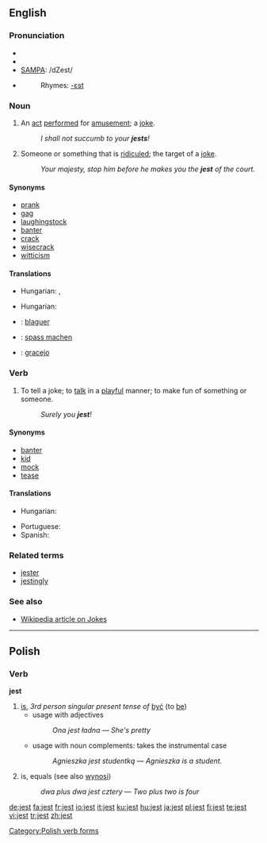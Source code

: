 ==English==

===Pronunciation===
* {{enPR|jĕst}}
* {{IPA|/ʤest/}}
* [[w:SAMPA|SAMPA]]: /dZest/
* {{audio|en-us-jest.ogg|Audio (US)}}
*: Rhymes: [[Rhymes:English:-ɛst|-ɛst]]

===Noun===
{{en-noun}}

# {{archaic}} An [[act]] [[perform]]ed for [[amusement]]; a [[joke]].
#: ''I shall not succumb to your '''jests'''!''
# {{obsolete}} Someone or something that is [[ridicule]]d; the target of a [[joke]].
#: ''Your majesty, stop him before he makes you the '''jest''' of the court.''

====Synonyms====
* [[prank]]
* [[gag]]
* [[laughingstock]]
* [[banter]]
* [[crack]]
* [[wisecrack]]
* [[witticism]]

====Translations====
{{trans-top|a joke}}
* Hungarian: {{t|hu|tréfa}}, {{t|hu|tréfálkozás}}
{{trans-mid}}
{{trans-bottom}}

{{trans-top|the target of a joke}}
* Hungarian: {{t|hu|nevetség tárgya}}
{{trans-mid}}
{{trans-bottom}}

{{checktrans-top}}
* {{ttbc|French}}:  [[blaguer]]
* {{ttbc|German}}:  [[spass machen]]
{{checktrans-mid}}
* {{ttbc|Portuguese}}: [[gracejo]] {{m}}
{{checktrans-bottom}}

===Verb===
{{en-verb}}

# {{archaic}} To tell a joke; to [[talk]] in a [[playful]] manner; to make fun of something or someone.  <!--transitive and intransitive-->
#: ''Surely you '''jest'''!''

====Synonyms====
* [[banter]]
* [[kid]]
* [[mock]]
* [[tease]]

====Translations====
{{trans-top|to tell a joke}}
* Hungarian: {{t|hu|tréfálkozik}}
{{trans-mid}}
* Portuguese: {{t-|pt|gracejar}}
* Spanish: {{t+|es|bromear}}
{{trans-bottom}}

===Related terms===
* [[jester]]
* [[jestingly]]

===See also===
* [http://en.wikipedia.org/wiki/Jest Wikipedia article on Jokes]

----

==Polish==

===Verb===
'''jest'''

# [[is]], ''3rd person singular present tense of'' [[być]] (to [[be]])
#* usage with adjectives
#*: ''Ona jest ładna'' &mdash; ''She's pretty''
#* usage with noun complements: takes the instrumental case
#*: ''Agnieszka jest studentką'' &mdash; ''Agnieszka is a student.''
# {{mathematics|lang=pl}} is, equals (see also [[wynosi]])
#: ''dwa plus dwa jest cztery'' &mdash; ''Two plus two is four''

[[Category:Polish verb forms]]

[[de:jest]]
[[fa:jest]]
[[fr:jest]]
[[io:jest]]
[[it:jest]]
[[ku:jest]]
[[hu:jest]]
[[ja:jest]]
[[pl:jest]]
[[fi:jest]]
[[te:jest]]
[[vi:jest]]
[[tr:jest]]
[[zh:jest]]